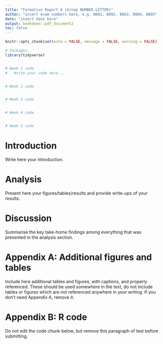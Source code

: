 ```yaml
---
title: "Formative Report A (Group NUMBER.LETTER)"
author: "insert exam numbers here, e.g. B001, B002, B003, B004, B005"
date: "insert date here"
output: bookdown::pdf_document2
toc: false
---
```



```r
knitr::opts_chunk$set(echo = FALSE, message = FALSE, warning = FALSE)
```


```r
# Packages
library(tidyverse)


# Week 1 code
#   Write your code here...


# Week 2 code


# Week 3 code


# Week 4 code


# Week 5 code


```


# Introduction

Write here your introduction.


# Analysis

Present here your figures/tables/results and provide write-ups of your results.


# Discussion

Summarise the key take-home findings among everything that was presented in the analysis section.


# Appendix A: Additional figures and tables

Include here additional tables and figures, with captions, and properly referenced. These should be used somewhere in the text, do not include tables or figures which are not referenced anywhere in your writing. If you don't need Appendix A, remove it.


# Appendix B: R code

Do not edit the code chunk below, but remove this paragraph of text before submitting.

```r

```
